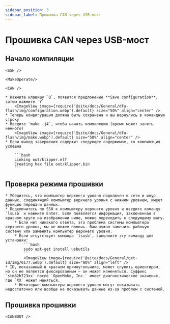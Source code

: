 ```yaml
---
sidebar_position: 3
sidebar_label: Прошивка CAN через USB-мост
---
```




# Прошивка CAN через USB-мост

## Начало компиляции

    <SSH />

    <MakeOperate/>

    <CAN />

    * Нажмите клавишу `Q`, появится предложение **Save configuration**, затем нажмите `Y`
        <ImageView image={require('@site/docs/General/dfu-flash/img/configuration.webp').default} size="50%" align="center" />
    * Теперь конфигурация должна быть сохранена и вы вернулись в командную строку
    * Введите `make -j4`, чтобы начать компиляцию (время может занять немного)
        <ImageView image={require('@site/docs/General/dfu-flash/img/make.webp').default} size="50%" align="center" />
    * Если вывод завершения содержит следующее содержимое, то компиляция успешна

        ```bash
        Linking out/klipper.elf
        Creating hex file out/klipper.bin
        ```


## Проверка режима прошивки

    * Убедитесь, что компьютер верхнего уровня подключен к сети и шнур данных, соединяющий компьютер верхнего уровня с нижним уровнем, имеет функцию передачи данных.
    * Подключитесь по SSH к компьютеру верхнего уровня и введите команду `lsusb` и нажмите Enter. Если появляется информация, заключенная в красном круге на изображении ниже, можно переходить к следующему шагу.
        * Если нет никакого ответа, это проблема системы компьютера верхнего уровня, мы не можем помочь. Вам нужно заменить рабочую систему или заменить компьютер верхнего уровня.
        * Если отсутствует команда `lsusb`, выполните эту команду для установки:
            ```bash
            sudo apt-get install usbutils
            ```
            <ImageView image={require('@site/docs/General/get-id/img/6177.webp').default} size="80%" align="left" /> 
    * ID, показанный в красном прямоугольнике, может служить ориентиром, но он не является фиксированным — он может изменяться. Суффикс `stm32h723xx` после `OpenMoko, Inc.` имеет диагностическое значение, где `XX` может меняться.
        * Некоторые компьютеры верхнего уровня могут показывать недостаточно или вообще не показывать данные из-за проблем с системой.


## Прошивка прошивки
    
    <CANBOOT />
